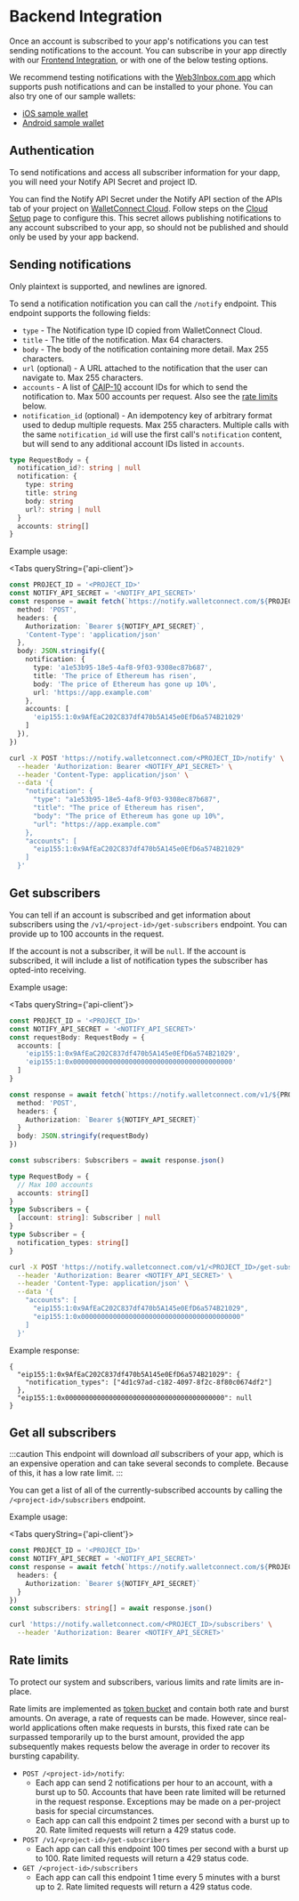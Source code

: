 
# Backend Integration

Once an account is subscribed to your app's notifications you can test sending notifications to the account. You can subscribe in your app directly with our [Frontend Integration](frontend-integration/usage), or with one of the below testing options.

We recommend testing notifications with the [Web3Inbox.com app](https://app.web3inbox.com) which supports push notifications and can be installed to your phone. You can also try one of our sample wallets:

- [iOS sample wallet](https://testflight.apple.com/join/09bTAryp)
- [Android sample wallet](https://appdistribution.firebase.dev/i/d2c86e879abd5a86)

## Authentication

To send notifications and access all subscriber information for your dapp, you will need your Notify API Secret and project ID.

You can find the Notify API Secret under the Notify API section of the APIs tab of your project on [WalletConnect Cloud](https://cloud.walletconnect.com). Follow steps on the [Cloud Setup](cloud-setup) page to configure this. This secret allows publishing notifications to any account subscribed to your app, so should not be published and should only be used by your app backend.

## Sending notifications

Only plaintext is supported, and newlines are ignored.

To send a notification notification you can call the `/notify` endpoint. This endpoint supports the following fields:

- `type` - The Notification type ID copied from WalletConnect Cloud.
- `title` - The title of the notification. Max 64 characters.
- `body` - The body of the notification containing more detail. Max 255 characters.
- `url` (optional) - A URL attached to the notification that the user can navigate to. Max 255 characters.
- `accounts` - A list of [CAIP-10](https://github.com/ChainAgnostic/CAIPs/blob/main/CAIPs/caip-10.md) account IDs for which to send the notification to. Max 500 accounts per request. Also see the [rate limits](#rate-limits) below.
- `notification_id` (optional) - An idempotency key of arbitrary format used to dedup multiple requests. Max 255 characters. Multiple calls with the same `notification_id` will use the first call's `notification` content, but will send to any additional account IDs listed in `accounts`.

```typescript
type RequestBody = {
  notification_id?: string | null
  notification: {
    type: string
    title: string
    body: string
    url?: string | null
  }
  accounts: string[]
}
```

Example usage:

<Tabs queryString={'api-client'}>

<TabItem value="javascript" label="JavaScript">

```typescript
const PROJECT_ID = '<PROJECT_ID>'
const NOTIFY_API_SECRET = '<NOTIFY_API_SECRET>'
const response = await fetch(`https://notify.walletconnect.com/${PROJECT_ID}/notify`, {
  method: 'POST',
  headers: {
    Authorization: `Bearer ${NOTIFY_API_SECRET}`,
    'Content-Type': 'application/json'
  },
  body: JSON.stringify({
    notification: {
      type: 'a1e53b95-18e5-4af8-9f03-9308ec87b687',
      title: 'The price of Ethereum has risen',
      body: 'The price of Ethereum has gone up 10%',
      url: 'https://app.example.com'
    },
    accounts: [
      'eip155:1:0x9AfEaC202C837df470b5A145e0EfD6a574B21029'
    ]
  }),
})
```

</TabItem>

<TabItem value="curl" label="cURL">

```bash
curl -X POST 'https://notify.walletconnect.com/<PROJECT_ID>/notify' \
  --header 'Authorization: Bearer <NOTIFY_API_SECRET>' \
  --header 'Content-Type: application/json' \
  --data '{
    "notification": {
      "type": "a1e53b95-18e5-4af8-9f03-9308ec87b687",
      "title": "The price of Ethereum has risen",
      "body": "The price of Ethereum has gone up 10%",
      "url": "https://app.example.com"
    },
    "accounts": [
      "eip155:1:0x9AfEaC202C837df470b5A145e0EfD6a574B21029"
    ]
  }'
```

</TabItem>

</Tabs>

## Get subscribers

You can tell if an account is subscribed and get information about subscribers using the `/v1/<project-id>/get-subscribers` endpoint. You can provide up to 100 accounts in the request.

If the account is not a subscriber, it will be `null`. If the account is subscribed, it will include a list of notification types the subscriber has opted-into receiving.

Example usage:

<Tabs queryString={'api-client'}>

<TabItem value="javascript" label="JavaScript">

```typescript
const PROJECT_ID = '<PROJECT_ID>'
const NOTIFY_API_SECRET = '<NOTIFY_API_SECRET>'
const requestBody: RequestBody = {
  accounts: [
    'eip155:1:0x9AfEaC202C837df470b5A145e0EfD6a574B21029',
    'eip155:1:0x0000000000000000000000000000000000000000'
  ]
}

const response = await fetch(`https://notify.walletconnect.com/v1/${PROJECT_ID}/get-subscribers`, {
  method: 'POST',
  headers: {
    Authorization: `Bearer ${NOTIFY_API_SECRET}`
  }
  body: JSON.stringify(requestBody)
})

const subscribers: Subscribers = await response.json()

type RequestBody = {
  // Max 100 accounts
  accounts: string[]
}
type Subscribers = {
  [account: string]: Subscriber | null
}
type Subscriber = {
  notification_types: string[]
}
```

</TabItem>

<TabItem value="curl" label="cURL">

```bash
curl -X POST 'https://notify.walletconnect.com/v1/<PROJECT_ID>/get-subscribers' \
  --header 'Authorization: Bearer <NOTIFY_API_SECRET>' \
  --header 'Content-Type: application/json' \
  --data '{
    "accounts": [
      "eip155:1:0x9AfEaC202C837df470b5A145e0EfD6a574B21029",
      "eip155:1:0x0000000000000000000000000000000000000000"
    ]
  }'
```

</TabItem>

</Tabs>

Example response:

```jsonc
{
  "eip155:1:0x9AfEaC202C837df470b5A145e0EfD6a574B21029": {
    "notification_types": ["4d1c97ad-c182-4097-8f2c-8f80c0674df2"]
  },
  "eip155:1:0x0000000000000000000000000000000000000000": null
}
```

## Get all subscribers

:::caution
This endpoint will download _all_ subscribers of your app, which is an expensive operation and can take several seconds to complete. Because of this, it has a low rate limit.
:::

You can get a list of all of the currently-subscribed accounts by calling the `/<project-id>/subscribers` endpoint.

Example usage:

<Tabs queryString={'api-client'}>

<TabItem value="javascript" label="JavaScript">

```typescript
const PROJECT_ID = '<PROJECT_ID>'
const NOTIFY_API_SECRET = '<NOTIFY_API_SECRET>'
const response = await fetch(`https://notify.walletconnect.com/${PROJECT_ID}/subscribers`, {
  headers: {
    Authorization: `Bearer ${NOTIFY_API_SECRET}`
  }
})
const subscribers: string[] = await response.json()
```

</TabItem>

<TabItem value="curl" label="cURL">

```bash
curl 'https://notify.walletconnect.com/<PROJECT_ID>/subscribers' \
  --header 'Authorization: Bearer <NOTIFY_API_SECRET>'
```

</TabItem>

</Tabs>

## Rate limits

To protect our system and subscribers, various limits and rate limits are in-place.

Rate limits are implemented as [token bucket](https://en.wikipedia.org/wiki/Token_bucket) and contain both rate and burst amounts. On average, a rate of requests can be made. However, since real-world applications often make requests in bursts, this fixed rate can be surpassed temporarily up to the burst amount, provided the app subsequently makes requests below the average in order to recover its bursting capability.

- `POST /<project-id>/notify`:
  - Each app can send 2 notifications per hour to an account, with a burst up to 50. Accounts that have been rate limited will be returned in the request response. Exceptions may be made on a per-project basis for special circumstances.
  - Each app can call this endpoint 2 times per second with a burst up to 20. Rate limited requests will return a 429 status code.
- `POST /v1/<project-id>/get-subscribers`
  - Each app can call this endpoint 100 times per second with a burst up to 100. Rate limited requests will return a 429 status code.
- `GET /<project-id>/subscribers`
  - Each app can call this endpoint 1 time every 5 minutes with a burst up to 2. Rate limited requests will return a 429 status code.
